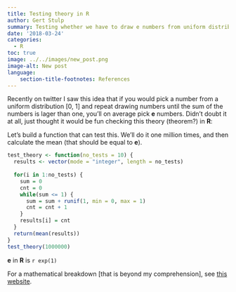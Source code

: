 ```yaml
---
title: Testing theory in R
author: Gert Stulp
summary: Testing whether we have to draw e numbers from uniform distribution for the sum of numbers to be bigger than one
date: '2018-03-24'
categories:
  - R
toc: true
image: ../../images/new_post.png
image-alt: New post
language: 
    section-title-footnotes: References
---
```


Recently on twitter I saw this idea that if you would pick a number from a uniform distribution [0, 1] and repeat drawing numbers until the sum of the numbers is lager than one, you'll on average pick **e** numbers. Didn't doubt it at all, just thought it would be fun checking this theory (theorem?) in **R**:

Let's build a function that can test this. We'll do it one million times, and then calculate the mean (that should be equal to **e**).
```r
test_theory <- function(no_tests = 10) {
  results <- vector(mode = "integer", length = no_tests)
  
  for(i in 1:no_tests) {
    sum = 0
    cnt = 0
    while(sum <= 1) {
      sum = sum + runif(1, min = 0, max = 1)
      cnt = cnt + 1
    }
    results[i] = cnt
  }
  return(mean(results))
}
test_theory(1000000)
```

**e** in **R** is `r exp(1)`


For a mathematical breakdown [that is beyond my comprehension], see [this website](https://math.stackexchange.com/questions/111314/choose-a-random-number-between-0-and-1-and-record-its-value-keep-doing-it-until).